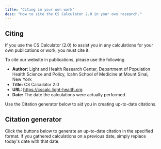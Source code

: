 ```yaml
---
title: "Citing in your own work"
desc: "How to site the CS Calculator 2.0 in your own research."
---
```


## Citing

If you use the CS Calculator (2.0) to assist you in any calculations for your own publications or work, you must cite it. 

To cite our website in publications, please use the following:
- **Author:** Light and Health Research Center, Department of Population Health Science and Policy, Icahn School of Medicine at Mount Sinai, New York 
- **Title:** CS Calculator 2.0
- **URL:** https://cscalc.light-health.org
- **Date:** The date the calculations were actually performed.

Use the Citation generator below to aid you in creating up-to-date citations.


## Citation generator

Click the buttons below to generate an up-to-date citation in the specified format. If you gathered calculations on a previous date, simply replace today's date with that date.

<CSCalcCitationGenerator />
